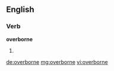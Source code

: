 ==English==

===Verb===
'''overborne'''

# {{en-past of|overbear}}

[[de:overborne]]
[[mg:overborne]]
[[vi:overborne]]